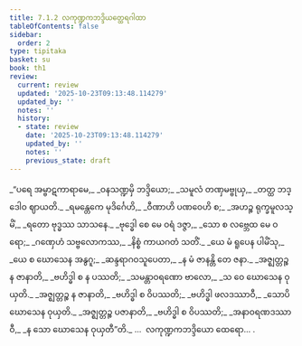 ```yaml
---
title: 7.1.2 လကုဏ္ဍကဘဒ္ဒိယတ္ထေရဂါထာ
tableOfContents: false
sidebar:
  order: 2
type: tipitaka
basket: su
book: th1
review:
  current: review
  updated: '2025-10-23T09:13:48.114279'
  updated_by: ''
  notes: ''
  history:
  - state: review
    date: '2025-10-23T09:13:48.114279'
    updated_by: ''
    notes: ''
    previous_state: draft
---
```



<ReviewStatus review={frontmatter.review} showDetails={true} />

<HypothesisAnnotation frontmatter={frontmatter} />

<DynamicBreadcrumb />

<Division number="466" book="th1" e="ch" v="19" p="291">

<Paragraph number="752" type="verses" book="th1">
_“ပရေ အမ္ဗာဋကာရာမေ,_  
_ဝနသဏ္ဍမှိ ဘဒ္ဒိယော;_  
_သမူလံ တဏှမဗ္ဗုယှ,_  
_တတ္ထ ဘဒ္ဒေါဝ ဈာယတိ._  

</Paragraph>

</Division>
<Division number="467" book="th1" e="ch" v="19" p="291">

<Paragraph number="753" type="verses" book="th1">
_ရမန္တေကေ မုဒိင်္ဂေဟိ,_  
_ဝီဏာဟိ ပဏဝေဟိ စ;_  
_အဟဉ္စ ရုက္ခမူလသ္မိံ,_  
_ရတော ဗုဒ္ဓဿ သာသနေ._  

</Paragraph>

</Division>
<Division number="468" book="th1" e="ch" v="19" p="291">

<Paragraph number="754" type="verses" book="th1">
_ဗုဒ္ဓေါ စေ မေ ဝရံ ဒဇ္ဇာ,_  
_သော စ လဗ္ဘေထ မေ ဝရော;_  
_ဂဏှေဟံ သဗ္ဗလောကဿ,_  
_နိစ္စံ ကာယဂတံ သတိံ._  

</Paragraph>

</Division>
<Division number="469" book="th1" e="ch" v="19" p="292">

<Paragraph number="755" type="verses" book="th1">
_ယေ မံ ရူပေန ပါမိံသု,_  
_ယေ စ ဃောသေန အနွဂူ;_  
_ဆန္ဒရာဂဝသူပေတာ,_  
_န မံ ဇာနန္တိ တေ ဇနာ._  

</Paragraph>

</Division>
<Division number="470" book="th1" e="ch" v="19" p="292">

<Paragraph number="756" type="verses" book="th1">
_အဇ္ဈတ္တဉ္စ န ဇာနာတိ,_  
_ဗဟိဒ္ဓါ စ န ပဿတိ;_  
_သမန္တာဝရဏော ဗာလော,_  
_သ ဝေ ဃောသေန ဝုယှတိ._  

</Paragraph>

</Division>
<Division number="471" book="th1" e="ch" v="19" p="292">

<Paragraph number="757" type="verses" book="th1">
_အဇ္ဈတ္တဉ္စ န ဇာနာတိ,_  
_ဗဟိဒ္ဓါ စ ဝိပဿတိ;_  
_ဗဟိဒ္ဓါ ဖလဒဿာဝီ,_  
_သောပိ ဃောသေန ဝုယှတိ._  

</Paragraph>

</Division>
<Division number="472" book="th1" e="ch" v="19" p="292">

<Paragraph number="758" type="verses" book="th1">
_အဇ္ဈတ္တဉ္စ ပဇာနာတိ,_  
_ဗဟိဒ္ဓါ စ ဝိပဿတိ;_  
_အနာဝရဏဒဿာဝီ,_  
_န သော ဃောသေန ဝုယှတီ”တိ._  


</Paragraph>
</Division>

<Paragraph number="759" type="center" book="th1">
…  လကုဏ္ဍကဘဒ္ဒိယော ထေရော… .
</Paragraph>